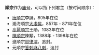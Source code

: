 '''順宗'''作为[[庙号|庙号]]，可以指下列君主（按时间顺序）：

* [[唐順宗|唐順宗]]李誦，805年在位
* 渤海順宗[[大虔晃|大虔晃]]，857年 - 871年在位
* [[高麗順宗|高麗順宗]]王勛，1083年在位
* [[陳順宗|陳順宗]]陳顒，1388年 - 1398年在位
* 遼順宗[[耶律濬|耶律濬]]，追封。
* 元順宗[[答剌麻八剌|答剌麻八剌]]，追封

{{disambig|cat=庙号消歧义}}